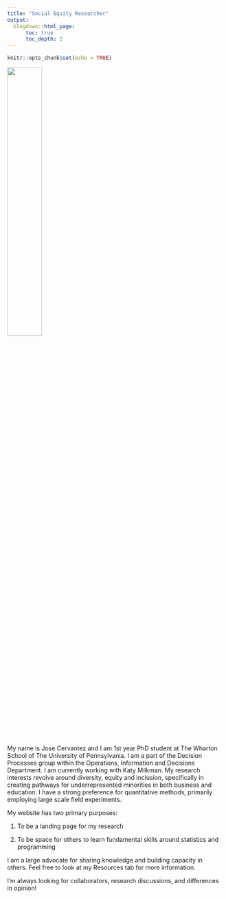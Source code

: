 ```yaml
---
title: "Social Equity Researcher"
output:
  blogdown::html_page:
      toc: true
      toc_depth: 2
---
```


```r
knitr::opts_chunk$set(echo = TRUE)
```


![](/qualtrics_files/jose.jpg){width=40%}

My name is Jose Cervantez and I am 1st year PhD student at The Wharton School of The University of Pennsylvania. I am a part of the Decision Processes group within the Operations, Information and Decisions Department. I am currently working with Katy Milkman. My research interests revolve around diversity, equity and inclusion, specifically in creating pathways for underrepresented minorities in both business and education. I have a strong preference for quantitative methods, primarily employing large scale field experiments. 

My website has two primary purposes: 

1. To be a landing page for my research

2. To be space for others to learn fundamental skills around statistics and programming

I am a large advocate for sharing knowledge and building capacity in others. Feel free to look at my Resources tab for more information.

I'm always looking for collaborators, research discussions, and differences in opinion!